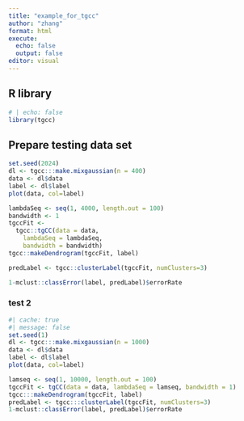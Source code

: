 ```yaml
---
title: "example_for_tgcc"
author: "zhang"
format: html
execute:
  echo: false
  output: false
editor: visual
---
```


## R library

```r
# | echo: false
library(tgcc)
```

## Prepare testing data set

```r
set.seed(2024)
dl <- tgcc:::make.mixgaussian(n = 400)
data <- dl$data
label <- dl$label
plot(data, col=label)

lambdaSeq <- seq(1, 4000, length.out = 100)
bandwidth <- 1
tgccFit <-
  tgcc::tgCC(data = data,
    lambdaSeq = lambdaSeq,
    bandwidth = bandwidth)
tgcc::makeDendrogram(tgccFit, label)

predLabel <- tgcc::clusterLabel(tgccFit, numClusters=3)

1-mclust::classError(label, predLabel)$errorRate
```

### test 2

```r
#| cache: true
#| message: false
set.seed(1)
dl <- tgcc:::make.mixgaussian(n = 1000)
data <- dl$data
label <- dl$label
plot(data, col=label)

lamseq <- seq(1, 10000, length.out = 100)
tgccFit <- tgCC(data = data, lambdaSeq = lamseq, bandwidth = 1)
tgcc:::makeDendrogram(tgccFit, label)
predLabel <- tgcc:::clusterLabel(tgccFit, numClusters=3)
1-mclust::classError(label, predLabel)$errorRate
```
